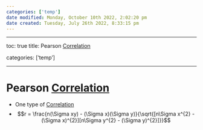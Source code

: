 ```yaml
---
categories: ['temp']
date modified: Monday, October 10th 2022, 2:02:20 pm
date created: Tuesday, July 26th 2022, 8:33:15 pm
---
```


---

toc: true
title: Pearson [Correlation](Correlation.qmd)

categories: ['temp']

---

# Pearson [Correlation](Correlation.qmd)
- One type of [Correlation](Correlation.qmd)
- $$r = \frac{n(\Sigma xy) - (\Sigma x)(\Sigma y)}{\sqrt{[n\Sigma x^{2} - (\Sigma x)^{2}][n\Sigma y^{2} - (\Sigma y)^{2}]}}$$



